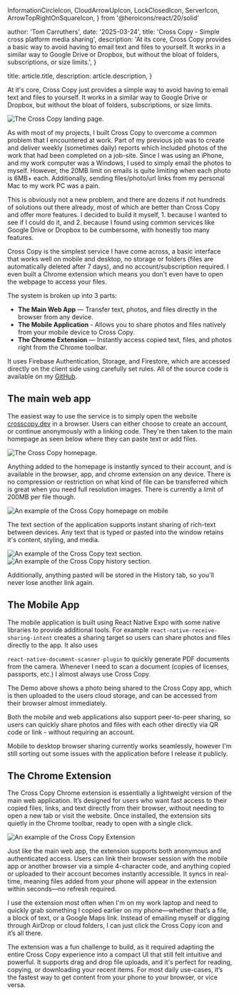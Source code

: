 
  InformationCircleIcon,
  CloudArrowUpIcon,
  LockClosedIcon,
  ServerIcon,
  ArrowTopRightOnSquareIcon,
} from '@heroicons/react/20/solid'

  author: 'Tom Carruthers',
  date: '2025-03-24',
  title: 'Cross Copy - Simple cross platform media sharing',
  description:
    'At its core, Cross Copy provides a basic way to avoid having to email text and files to yourself. It works in a similar way to Google Drive or Dropbox, but without the bloat of folders, subscriptions, or size limits.',
}

  title: article.title,
  description: article.description,
}


At it's core, Cross Copy just provides a simple way to avoid having
to email text and files to yourself. It works in a similar way to
Google Drive or Dropbox, but without the bloat of folders,
subscriptions, or size limits.

<Image src={hero} alt="The Cross Copy landing page." />

As with most of my projects, I built Cross Copy to overcome a
common problem that I encountered at work. Part of my previous job
was to create and deliver weekly (sometimes daily) reports which
included photos of the work that had been completed on a job-site.
Since I was using an iPhone, and my work computer was a Windows, I
used to simply email the photos to myself. However, the 20MB limit
on emails is quite limiting when each photo is 6MB+ each.
Additionally, sending files/photo/url links from my personal Mac
to my work PC was a pain.

This is obviously not a new problem, and there are dozens if not
hundreds of solutions out there already, most of which are better
than Cross Copy and offer more features. I decided to build it
myself, 1. because I wanted to see if I could do it, and 2.
because I found using common services like Google Drive or Dropbox
to be cumbersome, with honestly too many features.

Cross Copy is the simplest service I have come across, a basic
interface that works well on mobile and desktop, no storage or
folders (files are automatically deleted after 7 days), and no
account/subscription required. I even built a Chrome extension
which means you don't even have to open the webpage to access your
files.

The system is broken up into 3 parts:

<ul className="mt-6 space-y-6">
  <li className="flex items-center gap-3">
    <span>
      <strong className="font-semibold">The Main Web App</strong> — Transfer
      text, photos, and files directly in the browser from any device.
    </span>
  </li>
  <li className="flex items-center gap-4">
    <span>
      <strong className="font-semibold">The Mobile Application</strong> - Allows you
      to share photos and files natively from your mobile device to Cross Copy.
    </span>
  </li>
  <li className="flex items-center gap-4">
    <span>
      <strong className="font-semibold">The Chrome Extension</strong> —
      Instantly access copied text, files, and photos right from the Chrome
      toolbar.
    </span>
  </li>
</ul>

It uses Firebase Authentication, Storage, and Firestore, which are
accessed directly on the client side using carefully set rules.
All of the source code is available on my <a href="https://github.com/Cedarche/CrossCopy" target="_blank">GitHub</a>.

## The main web app

The easiest way to use the service is to simply open the website <a href="https://crosscopy.dev/" target="_blank">crosscopy.dev</a> in a browser. Users can either choose to create an account, or continue anonymously with a linking code. They're then taken to the main homepage as seen below where they can paste text or add files.

<Image src={dashboard_example} alt="The Cross Copy homepage." />

Anything added to the homepage is instantly synced to their account, and is available in the browser, app, and chrome extension on any device. There is no compression or restriction on what kind of file can be transferred which is great when you need full resolution images. There is currently a limit of 200MB per file though.

<div className="flex flex-col items-center justify-center">
  <Image
    src={mobile_example}
    alt="An example of the Cross Copy homepage on mobile"
    className="h-[600px] w-auto"
  />
</div>

The text section of the application supports instant sharing of rich-text
between devices. Any text that is typed or pasted into the window retains
it's content, styling, and media.

<div className="flex flex-row items-center justify-center gap-x-4">
  <Image
    src={text_example}
    alt="An example of the Cross Copy text section."
    className="h-[500px] w-auto rounded-sm"
  />
  <Image
    src={history_example}
    alt="An example of the Cross Copy history section."
    className="h-[500px] w-auto rounded-sm"
  />
</div>

Additionally, anything pasted will be stored in the History tab, so you'll
never lose another link again.

## The Mobile App

The mobile application is built using React Native Expo with some native
libraries to provide additional tools. For example <code>react-native-receive-sharing-intent</code> creates a sharing target so users can share
photos and files directly to the app. It also uses

<code>react-native-document-scanner-plugin</code> to quickly generate PDF
documents from the camera. Whenever I need to scan a document (copies of
licenses, passports, etc.) I almost always use Cross Copy.

<div className="flex flex-col items-center justify-center">
  <VideoPlayer src="/CC_App_Example.mp4" />
</div>

The Demo above shows a photo being shared to the Cross Copy app, which
is then uploaded to the users cloud storage, and can be accessed from
their browser almost immediately.

Both the mobile and web applications also support peer-to-peer sharing,
so users can quickly share photos and files with each other directly via
QR code or link - without requiring an account.

Mobile to desktop browser sharing currently works seamlessly, however
I'm still sorting out some issues with the application before I release
it publicly.

## The Chrome Extension

The Cross Copy Chrome extension is essentially a lightweight version
of the main web application. It’s designed for users who want fast access
to their copied files, links, and text directly from their browser,
without needing to open a new tab or visit the website. Once installed,
the extension sits quietly in the Chrome toolbar, ready to open with a
single click.

<div className="flex flex-col items-center justify-center">
  <Image
    src={extension_example}
    alt="An example of the Cross Copy Extension"
    className="h-auto w-[300px] rounded-sm"
  />
</div>

Just like the main web app, the extension supports both anonymous and
authenticated access. Users can link their browser session with the
mobile app or another browser via a simple 4-character code, and
anything copied or uploaded to their account becomes instantly
accessible. It syncs in real-time, meaning files added from your
phone will appear in the extension within seconds—no refresh required.

I use the extension most often when I'm on my work laptop and need
to quickly grab something I copied earlier on my phone—whether that’s
a file, a block of text, or a Google Maps link. Instead of emailing
myself or digging through AirDrop or cloud folders, I can just click
the Cross Copy icon and it’s all there.

The extension was a fun challenge to build, as it required adapting
the entire Cross Copy experience into a compact UI that still felt
intuitive and powerful. It supports drag and drop file uploads, and
it's perfect for reading, copying, or downloading your recent items.
For most daily use-cases, it’s the fastest way to get content from
your phone to your browser, or vice versa.
